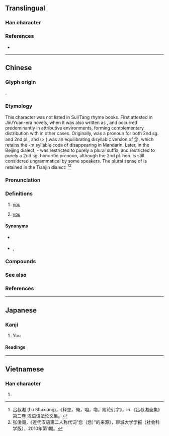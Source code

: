 {{character info/new}}
==Translingual==
{{stroke order|stroke=11}}

===Han character===
{{Han char|rn=61|rad=心|as=07|sn=11|four=27339|canj=OFP|ids=⿱你心}}

===References===
* {{Han ref|kx=0388.341|dkj=10712|dj=0721.230|hdz=42301.020|uh=60A8}}

----

==Chinese==
{{zh-forms|alt=恁,𠑓}}

===Glyph origin===
{{Han etym}}
{{Han compound|你|t1=you|心|t2=heart|ls=ic}}.

===Etymology===
This character was not listed in Sui/Tang rhyme books. First attested in Jin/Yuan-era novels, when it was also written as {{ltc-l|恁}}, and occurred predominantly in attributive environments, forming complementary distribution with {{zh-l|你}} in other cases. Originally, {{lang|zh|您}} was a pronoun for both 2nd sg. and 2nd pl., and {{zh-l|你每}} (> {{zh-l|你們}}) was an equilibrating disyllabic version of 您, which retains the -m syllable coda of {{lang|zh|您}} disappearing in Mandarin. Later, in the Beijing dialect, -{{zh-l|們}} was restricted to purely a plural suffix, and {{lang|zh|您}} restricted to purely a 2nd sg. honorific pronoun, although the 2nd pl. hon. {{zh-l|您們}} is still considered ungrammatical by some speakers. The plural sense of {{lang|zh|您}} is retained in the Tianjin dialect:
{{zh-x|您 了 先 聊，我 到 外頭 溜達{da} 溜達{da}。|Please continue your conversation. I'll just be having a walk outside.|M-TJ}}
<ref>吕叔湘 (Lü Shuxiang)，《释您，俺，咱，喒，附论们字》，in 《吕叔湘全集》第二卷 汉语语法论文集。</ref><ref>张俊阁，《近代汉语第二人称代词“您（恁）”的来源》，聊城大学学报（社会科学版），2010年第1期。</ref>

===Pronunciation===
{{zh-pron
|m=nín
|ma=zh-nín.ogg
|c=nei5
|h=pfs=
|mn=lín
|w=
|mc=
|oc=
|cat=pron
}}

===Definitions===
{{zh-hanzi}}

# {{lb|zh|polite}} [[you]]
# {{lb|zh|dialectal}} [[you]] {{qualifier|plural}}

====Synonyms====
* {{q|informal}} {{zh-l|你}}
* {{q|archaic}} {{zh-l|爾}}, {{zh-l|汝}}

===Compounds===
{{zh-der|您哪|您老|您納}}

===See also===
{{cmn-personal pronouns}}

===References===
<references />

{{zh-cat|Beginning}}

----

==Japanese==

===Kanji===
{{ja-kanji|grade=|rs=心07}}

# You

====Readings====
{{ja-readings
|goon=に
|kanon=じ<ぢ
|kun=なんじ-<なんぢ-, しか-り, そ-の, のみ-
}}

----

==Vietnamese==

===Han character===
{{vi-hantu|[[nâm]]|rs=心07}}

# {{defn|lang=vi|sort=心07}}